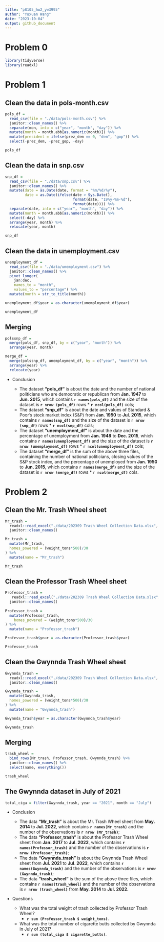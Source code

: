 ```yaml
---
title: "p8105_hw2_yw3995"
author: "Yuxuan Wang"
date: "2023-10-04"
output: github_document
---
```


# Problem 0

```r
library(tidyverse)
library(readxl)
```

# Problem 1

## Clean the data in pols-month.csv

```r
pols_df = 
  read_csv(file = "./data/pols-month.csv") %>% 
  janitor::clean_names() %>% 
  separate(mon, into = c("year", "month", "day")) %>% 
  mutate(month = month.abb[as.numeric(month)]) %>% 
  mutate(president = ifelse(prez_dem == 0, "dem", "gop")) %>% 
  select(-prez_dem, -prez_gop, -day)

pols_df
```

## Clean the data in snp.csv

```r
snp_df = 
  read_csv(file = "./data/snp.csv") %>% 
  janitor::clean_names() %>% 
  mutate(date = as.Date(date, format = "%m/%d/%y"),
         date = as.Date(ifelse(date > Sys.Date(),
                               format(date, "19%y-%m-%d"),
                               format(date)))) %>% 
  separate(date, into = c("year", "month", "day")) %>% 
  mutate(month = month.abb[as.numeric(month)]) %>% 
  select(-day) %>% 
  arrange(year, month) %>% 
  relocate(year, month)

snp_df
```

## Clean the data in unemployment.csv

```r
unemployment_df = 
  read_csv(file = "./data/unemployment.csv") %>% 
  janitor::clean_names() %>% 
  pivot_longer(
    jan:dec,
    names_to = "month",
    values_to = "percentage") %>% 
  mutate(month = str_to_title(month))

unemployment_df$year = as.character(unemployment_df$year)

unemployment_df
```

## Merging

```r
polssnp_df = 
  merge(pols_df, snp_df, by = c("year", "month")) %>% 
  arrange(year, month)
```

```r
merge_df = 
  merge(polssnp_df, unemployment_df, by = c("year", "month")) %>% 
  arrange(year) %>% 
  relocate(year)
```

* Conclusion

  * The dataset **"pols_df"** is about the date and the number of national politicians who are democratic or republican from **Jan. 1947** to **Jun. 2015**, which contains **`r names(pols_df)`** and the size of the dataset is **`r nrow (pols_df)`** rows * **`r ncol(pols_df)`** cols;
  *  The dataset **"snp_df"** is about the date and values of Standard & Poor’s stock market index (S&P) from **Jan. 1950** to **Jul. 2015**, which contains **`r names(snp_df)`** and the size of the dataset is **`r nrow (snp_df)`** rows * **`r ncol(snp_df)`** cols;
  *  The dataset **"unemployment_df"** is about the date and the percentage of unemployment from **Jan. 1948** to **Dec. 2015**, which contains **`r names(unemployment_df)`** and the size of the dataset is **`r nrow (unemployment_df)`** rows * **`r ncol(unemployment_df)`** cols;
  * The dataset **"merge_df"** is the sum of the above three files, containing the number of national politicians, closing values of the S&P stock index, and the percentage of unemployed from **Jan. 1950** to **Jun. 2015**, which contains **`r names(merge_df)`** and the size of the dataset is **`r nrow (merge_df)`** rows * **`r ncol(merge_df)`** cols.
  
# Problem 2

## Clean the Mr. Trash Wheel sheet

```r
Mr_trash = 
  readxl::read_excel("./data/202309 Trash Wheel Collection Data.xlsx", sheet = "Mr. Trash Wheel", range = "A2:N586" ) %>% 
  janitor::clean_names()

Mr_trash =  
  mutate(Mr_trash,
  homes_powered = (weight_tons*500)/30
) %>% 
  mutate(name = "Mr_trash")

Mr_trash
```

## Clean the Professor Trash Wheel sheet

```r
Professor_trash = 
   readxl::read_excel("./data/202309 Trash Wheel Collection Data.xlsx", sheet = "Professor Trash Wheel", range = "A2:M108") %>% 
  janitor::clean_names()
  
Professor_trash =  
  mutate(Professor_trash, 
    homes_powered = (weight_tons*500)/30
) %>% 
  mutate(name = "Professor_trash")

Professor_trash$year = as.character(Professor_trash$year)

Professor_trash
```

## Clean the Gwynnda Trash Wheel sheet

```r
Gwynnda_trash = 
  readxl::read_excel("./data/202309 Trash Wheel Collection Data.xlsx", sheet = "Gwynnda Trash Wheel", range = "A2:L157") %>% 
  janitor::clean_names() 

Gwynnda_trash =
  mutate(Gwynnda_trash,
  homes_powered = (weight_tons*500)/30
) %>% 
  mutate(name = "Gwynnda_trash")

Gwynnda_trash$year = as.character(Gwynnda_trash$year)

Gwynnda_trash
```

## Merging

```r
trash_wheel = 
  bind_rows(Mr_trash, Professor_trash, Gwynnda_trash) %>% 
  janitor::clean_names() %>% 
  select(name, everything()) 

trash_wheel
```

## The Gwynnda dataset in July of 2021

```r
total_ciga = filter(Gwynnda_trash, year == "2021", month == "July") 
```

* Conclusion

  * The data **"Mr_trash"** is about the Mr. Trash Wheel sheet from **May. 2014** to **Jul. 2022**, which contains **`r names(Mr_trash)`** and the number of the observations is **`r nrow (Mr_trash)`**;
  * The data **"Professor_trash"** is about the Professor Trash Wheel sheet from **Jan. 2017** to **Jul. 2022**, which contains **`r names(Professor_trash)`** and the number of the observations is **`r nrow (Professor_trash)`**;
  * The data **"Gwynnda_trash"** is about the Gwynnda Trash Wheel sheet from **Jul. 2021** to **Jul. 2022**, which contains **`r names(Gwynnda_trash)`** and the number of the observations is **`r nrow (Gwynnda_trash)`**;
  * The data **"trash_wheel"** is the sum of the above three files, which contains **`r names(trash_wheel)`** and the number of the observations is **`r nrow (trash_wheel)`**  from **May. 2014** to **Jul. 2022**.
  
* Questions

  * What was the total weight of trash collected by Professor Trash Wheel? 
    * **`r sum (Professor_trash $ weight_tons)`**.
  * What was the total number of cigarette butts collected by Gwynnda in July of 2021?
    * **`r sum (total_ciga $ cigarette_butts)`**.